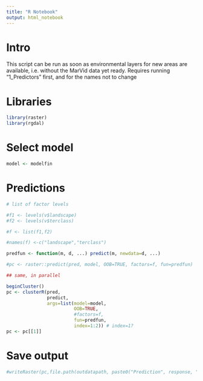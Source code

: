 ```yaml
---
title: "R Notebook"
output: html_notebook
---
```


# Intro

This script can be run as soon as environmental layers for new areas are available, i.e. without the MarVid data yet ready. Requires running "1_Predictors" first, and for the names not to change


# Libraries
```r
library(raster)
library(rgdal)
```

# Select model
```r
model <- modelfin
```

# Predictions
```r
# list of factor levels

#f1 <- levels(v$landscape)
#f2 <- levels(v$terclass)

#f <- list(f1,f2)

#names(f) <-c("landscape","terclass")

predfun <- function(m, d, ...) predict(m, newdata=d, ...)

#pc <- raster::predict(pred, model, OOB=TRUE, factors=f, fun=predfun)

## same, in parallel

beginCluster()
pc <- clusterR(pred,
               predict,
               args=list(model=model,
                         OOB=TRUE,
                         #factors=f,
                         fun=predfun,
                         index=1:2)) # index=1?
pc <- pc[[1]]
```

# Save output
```r
#writeRaster(pc,file.path(outdatapath, paste0("Prediction", response, ".tif", collapse = NULL)), options="INTERLEAVE=BAND", overwrite=TRUE)
```
